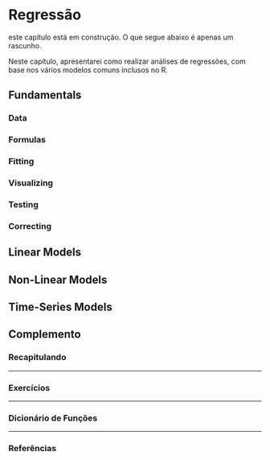 # Regressão {#regression}

:::{.warn}
este capítulo está em construção. O que segue abaixo é apenas um rascunho.
:::

Neste capítulo, apresentarei como realizar análises de regressões, com base nos vários modelos comuns inclusos no R.


## Fundamentals

### Data


### Formulas


### Fitting


### Visualizing


### Testing


### Correcting



## Linear Models


## Non-Linear Models


## Time-Series Models



<div class="double-hrule"></div>

## Complemento {.unlisted .unnumbered}

### Recapitulando {-}


---

### Exercícios {-}


---

### Dicionário de Funções {-}


---

### Referências {-}

